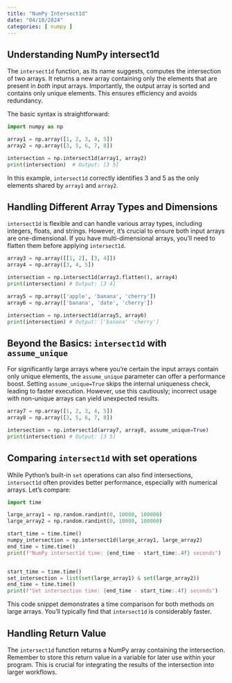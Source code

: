 ```yaml
---
title: "NumPy Intersect1d"
date: "04/10/2024"
categories: [ numpy ]
---
```



## Understanding NumPy intersect1d

The `intersect1d` function, as its name suggests, computes the intersection of two arrays.  It returns a new array containing only the elements that are present in *both* input arrays. Importantly, the output array is sorted and contains only unique elements. This ensures efficiency and avoids redundancy.

The basic syntax is straightforward:

```python
import numpy as np

array1 = np.array([1, 2, 3, 4, 5])
array2 = np.array([3, 5, 6, 7, 8])

intersection = np.intersect1d(array1, array2)
print(intersection)  # Output: [3 5]
```

In this example, `intersect1d` correctly identifies 3 and 5 as the only elements shared by `array1` and `array2`.


## Handling Different Array Types and Dimensions

`intersect1d` is flexible and can handle various array types, including integers, floats, and strings. However, it's crucial to ensure both input arrays are one-dimensional. If you have multi-dimensional arrays, you'll need to flatten them before applying `intersect1d`.

```python
array3 = np.array([[1, 2], [3, 4]])
array4 = np.array([3, 4, 5])

intersection = np.intersect1d(array3.flatten(), array4)
print(intersection) # Output: [3 4]

array5 = np.array(['apple', 'banana', 'cherry'])
array6 = np.array(['banana', 'date', 'cherry'])

intersection = np.intersect1d(array5, array6)
print(intersection) # Output: ['banana' 'cherry']
```


##  Beyond the Basics:  `intersect1d` with `assume_unique`

For significantly large arrays where you're certain the input arrays contain only unique elements,  the `assume_unique` parameter can offer a performance boost.  Setting `assume_unique=True` skips the internal uniqueness check, leading to faster execution. However, use this cautiously; incorrect usage with non-unique arrays can yield unexpected results.

```python
array7 = np.array([1, 2, 3, 4, 5])
array8 = np.array([3, 5, 6, 7, 8])

intersection = np.intersect1d(array7, array8, assume_unique=True)
print(intersection) # Output: [3 5]
```


## Comparing `intersect1d` with set operations

While Python's built-in `set` operations can also find intersections, `intersect1d` often provides better performance, especially with numerical arrays. Let's compare:

```python
import time

large_array1 = np.random.randint(0, 10000, 100000)
large_array2 = np.random.randint(0, 10000, 100000)

start_time = time.time()
numpy_intersection = np.intersect1d(large_array1, large_array2)
end_time = time.time()
print(f"NumPy intersect1d time: {end_time - start_time:.4f} seconds")


start_time = time.time()
set_intersection = list(set(large_array1) & set(large_array2))
end_time = time.time()
print(f"Set intersection time: {end_time - start_time:.4f} seconds")
```

This code snippet demonstrates a time comparison for both methods on large arrays.  You'll typically find that `intersect1d` is considerably faster.


##  Handling Return Value

The `intersect1d` function returns a NumPy array containing the intersection.  Remember to store this return value in a variable for later use within your program.  This is crucial for integrating the results of the intersection into larger workflows.



